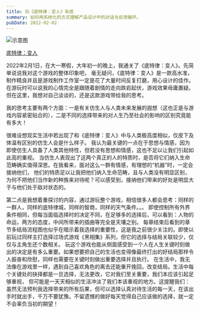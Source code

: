 ```yaml
---
title: 玩《底特律：变人》有感
summary: 如何用系统化的方式理解产品设计中的对话与反馈循环。
pubDate: 2022-02-02
---
```


<img
  src="/assets/posts/detroit.png"
  alt="示意图"
  class="rounded-xl border border-slate-200 shadow-sm dark:border-slate-700 dark:bg-slate-900/60"
  loading="lazy"
/>
<a href="https://www.quanticdream.com/en/detroit-become-human/" target="_blank">
  <div class="caption">底特律：变人</div>
</a>


2022年2月1日，在大一寒假，大年初一的晚上，我通关了《底特律：变人》。先简单说说我对这个游戏的整体印象吧，
毫无疑问，《底特律：变人》是一款高水准，制作精良并且是游戏制作工作室一定是花了大量时间反复打磨，用心设计的佳作。
在游玩时可以说我的心情完全是跟随着剧情的走向跌宕起伏，游戏效果毋庸置疑。但在这里，我想对自己谈谈的，还是这款游戏带给我的思考。

我的思考主要有两个方面：一是有关仿生人与人类未来发展的遐想（这也正是与游戏内容紧密贴合的），二是不同的选择带来的对人生乃至社会的影响的区别究竟能有多大！

很难设想现实生活中若出现了和《底特律：变人》中与人类极高度相似，仅皮下及体温有区别的仿生人会是什么样子。
我认为最关键的一点在于思想与情感，因为即使仿生人具备了人类其他特性，但若没有思想和情感，这也不足以让我们引起如此高的重视。
当仿生人表现出了这两个真正的人的特质时，是否将它们纳入生命范畴确实值得深思。在我看来，面对这么一群有情感，有理想的“机器”时，一定会接纳他们，
他们的特质足以让我把他们纳入生命范畴，且与人类没有明显区别，为何不把他们当作新的种族来对待呢？可以感受到，接纳他们带来的好处是明显大于与他们处于敌对状态的。

第二点是我想着重探讨的内容，通过游玩整个游戏，相信很多人都会思考：同样的一群人，同样的底特律城，同样的智商，同样的天气条件。。。
即使控制所有外界条件相同，但每当面临选择时的决定不同，在足够多的选择后，可以看到：人物的命运，两方的态度，中间所带来的插曲等完全是天壤之别。
每章结束后看到的章节多结局流程图也似乎在暗示着我选择的重要性，这是我之前很少关注的。即使以前玩过同样主打选择过场式游戏《黑相集》系列，但它的选择与结局关联较少，仅仅与主角生还个数相关。
玩这个游戏也能从侧面感受到一个人在人生关键时刻做出的决定是有多么重要。如果想要把自己的生活也变得像最终打出的好结局那样令人振奋和欣慰，同样也需要在关键时刻做出重要选择并且执行。
在生活中，我无法像在游戏里一样，遇到自己喜欢角色的离去还能重开挽回，改变结局。生活中每个关键处的抉择都是一旦选择，无法更改，它对我们至关重要，我们本应该引起足够重视，
但可能是一天天相似的生活冲淡了我们本该重视的地方。这提醒我们：虽然无法预判我选择带来的所有后果，但可以选择认真对待生活的每一天，在该出手时就出手，千万不要犹豫。不留遗憾的做好每天觉得自己应该做的选择，就一定不会辜负当初的期望！